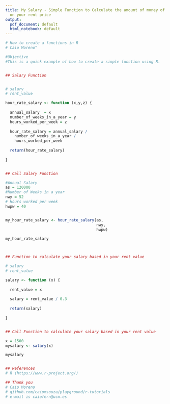 ```yaml
---
title: My Salary - Simple Function to Calculate the amount of money of salary based
  on your rent price
output:
  pdf_document: default
  html_notebook: default
---
```


```r

# How to create a functions in R
# Caio Moreno"

#Objective 
#This is a quick example of how to create a simple function using R.


## Salary Function 


# salary
# rent_value 

hour_rate_salary <- function (x,y,z) {
  
  annual_salary  = x 
  number_of_weeks_in_a_year = y
  hours_worked_per_week = z
  
  hour_rate_salary = annual_salary / 
    number_of_weeks_in_a_year / 
    hours_worked_per_week
  
  return(hour_rate_salary)
  
}


## Call Salary Function 

#Annual Salary
as = 120000
#Number of Weeks in a year
nwy = 52
# Hours worked per week
hwpw = 40


my_hour_rate_salary <- hour_rate_salary(as,
                                        nwy,
                                        hwpw)

my_hour_rate_salary



## Function to calculate your salary based in your rent value

# salary
# rent_value 

salary <- function (x) {
  
  rent_value = x 
  
  salary = rent_value / 0.3  
  
  return(salary)
  
}


## Call Function to calculate your salary based in your rent value

x = 1500
mysalary <- salary(x)

mysalary


## References
# R (https://www.r-project.org/)

## Thank you
# Caio Moreno
# github.com/caiomsouza/playground/r-tutorials
# e-mail is caiofern@ucm.es 


```

